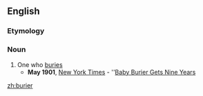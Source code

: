 ==English==

===Etymology===
{{suffix|bury|er}}

===Noun===
{{en-noun}}

# One who [[bury|buries]]
#* '''May 1901''', [[w:New York Times|New York Times]] - ''[http://query.nytimes.com/gst/abstract.html?res=9B03E2DB103DEE32A25751C2A9639C946097D6CF Baby Burier Gets Nine Years]

[[zh:burier]]
